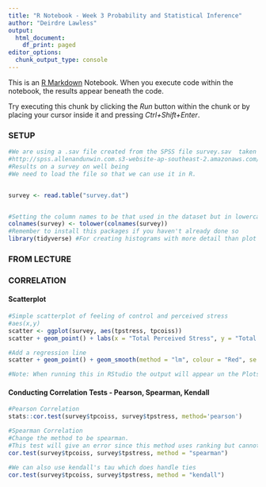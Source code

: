 ---
title: "R Notebook - Week 3 Probability and Statistical Inference"
author: "Deirdre Lawless"
output:
  html_document:
    df_print: paged
editor_options:
  chunk_output_type: console
---

This is an [R Markdown](http://rmarkdown.rstudio.com) Notebook. When you execute code within the notebook, the results appear beneath the code. 

Try executing this chunk by clicking the *Run* button within the chunk or by placing your cursor inside it and pressing *Ctrl+Shift+Enter*. 


### SETUP

```{r}
#We are using a .sav file created from the SPSS file survey.sav  taken from SPSS Survival Manual 6th Edition Julie Pallant. This has been saved to a .dat format - more easily readable in R.
#http://spss.allenandunwin.com.s3-website-ap-southeast-2.amazonaws.com/data-files.html#.Wb0vvnWP-po
#Results on a survey on well being
#We need to load the file so that we can use it in R.


survey <- read.table("survey.dat")


#Setting the column names to be that used in the dataset but in lowercase to make life a bit easier
colnames(survey) <- tolower(colnames(survey))
#Remember to install this packages if you haven't already done so
library(tidyverse) #For creating histograms with more detail than plot

```

### FROM LECTURE
### CORRELATION
#### Scatterplot
```{r}

#Simple scatterplot of feeling of control and perceived stress
#aes(x,y)
scatter <- ggplot(survey, aes(tpstress, tpcoiss))
scatter + geom_point() + labs(x = "Total Perceived Stress", y = "Total PCOISS") 

#Add a regression line
scatter + geom_point() + geom_smooth(method = "lm", colour = "Red", se = F) + labs(x = "Total Perceived Stress", y = "Total PCOISS") 

#Note: When running this in RStudio the output will appear un the Plots tab on the right hand side, if not visible click the Plots tab
```

#### Conducting Correlation Tests - Pearson, Spearman, Kendall
 
```{r}

#Pearson Correlation
stats::cor.test(survey$tpcoiss, survey$tpstress, method='pearson')

#Spearman Correlation
#Change the method to be spearman.
#This test will give an error since this method uses ranking but cannot handle ties but that is ok with us - we consider this to be missing data
cor.test(survey$tpcoiss, survey$tpstress, method = "spearman")

#We can also use kendall's tau which does handle ties
cor.test(survey$tpcoiss, survey$tpstress, method = "kendall")
```